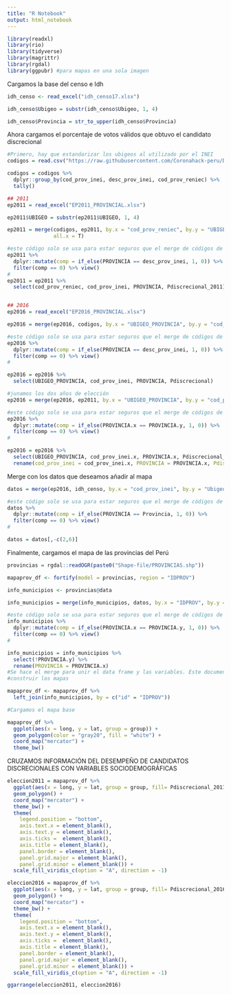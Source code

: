 ```yaml
---
title: "R Notebook"
output: html_notebook
---
```

```r
library(readxl)
library(rio)
library(tidyverse)
library(magrittr)
library(rgdal)
library(ggpubr) #para mapas en una sola imagen
```

Cargamos la base del censo e Idh
```r
idh_censo <- read_excel("idh_censo17.xlsx")

idh_censo$Ubigeo = substr(idh_censo$Ubigeo, 1, 4)

idh_censo$Provincia = str_to_upper(idh_censo$Provincia)
```

Ahora cargamos el porcentaje de votos válidos que obtuvo el candidato discrecional
```r
#Primero, hay que estandarizar los ubigeos al utilizado por el INEI
codigos = read.csv("https://raw.githubusercontent.com/Coronahack-peru/Datos-Abiertos-COVID-19/master/extras/ubigeos.csv", colClasses = "character")

codigos = codigos %>%
  dplyr::group_by(cod_prov_inei, desc_prov_inei, cod_prov_reniec) %>%
  tally()

## 2011
ep2011 = read_excel("EP2011_PROVINCIAL.xlsx")

ep2011$UBIGEO = substr(ep2011$UBIGEO, 1, 4)

ep2011 = merge(codigos, ep2011, by.x = "cod_prov_reniec", by.y = "UBIGEO",
               all.x = T)

#este código solo se usa para estar seguros que el merge de códigos de provincia fueron pegados correctamente
ep2011 %>%
  dplyr::mutate(comp = if_else(PROVINCIA == desc_prov_inei, 1, 0)) %>%
  filter(comp == 0) %>% view()
#
ep2011 = ep2011 %>% 
  select(cod_prov_reniec, cod_prov_inei, PROVINCIA, Pdiscrecional_2011)


## 2016
ep2016 = read_excel("EP2016_PROVINCIAL.xlsx")

ep2016 = merge(ep2016, codigos, by.x = "UBIGEO_PROVINCIA", by.y = "cod_prov_reniec")

#este código solo se usa para estar seguros que el merge de códigos de provincia fueron pegados correctamente
ep2016 %>%
  dplyr::mutate(comp = if_else(PROVINCIA == desc_prov_inei, 1, 0)) %>%
  filter(comp == 0) %>% view()
#

ep2016 = ep2016 %>% 
  select(UBIGEO_PROVINCIA, cod_prov_inei, PROVINCIA, Pdiscrecional)

#junamos los dos años de elección
ep2016 = merge(ep2016, ep2011, by.x = "UBIGEO_PROVINCIA", by.y = "cod_prov_reniec")

#este código solo se usa para estar seguros que el merge de códigos de provincia fueron pegados correctamente
ep2016 %>%
  dplyr::mutate(comp = if_else(PROVINCIA.x == PROVINCIA.y, 1, 0)) %>%
  filter(comp == 0) %>% view()
#

ep2016 = ep2016 %>%
  select(UBIGEO_PROVINCIA, cod_prov_inei.x, PROVINCIA.x, Pdiscrecional_2011, Pdiscrecional) %>%
  rename(cod_prov_inei = cod_prov_inei.x, PROVINCIA = PROVINCIA.x, Pdiscrecional_2016 = Pdiscrecional)
```

Merge con los datos que deseamos añadir al mapa
```r
datos = merge(ep2016, idh_censo, by.x = "cod_prov_inei", by.y = "Ubigeo")

#este código solo se usa para estar seguros que el merge de códigos de provincia fueron pegados correctamente
datos %>%
  dplyr::mutate(comp = if_else(PROVINCIA == Provincia, 1, 0)) %>%
  filter(comp == 0) %>% view()
#

datos = datos[,-c(2,6)]
```


Finalmente, cargamos el mapa de las provincias del Perú
```r
provincias = rgdal::readOGR(paste0("Shape-file/PROVINCIAS.shp"))

mapaprov_df <- fortify(model = provincias, region = "IDPROV")

info_municipios <- provincias@data

info_municipios = merge(info_municipios, datos, by.x = "IDPROV", by.y = "cod_prov_inei", all.x=T)

#este código solo se usa para estar seguros que el merge de códigos de provincia fueron pegados correctamente
info_municipios %>%
  dplyr::mutate(comp = if_else(PROVINCIA.x == PROVINCIA.y, 1, 0)) %>%
  filter(comp == 0) %>% view()
#

info_municipios = info_municipios %>%
  select(!PROVINCIA.y) %>%
  rename(PROVINCIA = PROVINCIA.x)
#Se hace el merge para unir el data frame y las variables. Este documento será utilizado para
#construir los mapas

mapaprov_df <- mapaprov_df %>%
  left_join(info_municipios, by = c("id" = "IDPROV"))

#Cargamos el mapa base

mapaprov_df %>%
  ggplot(aes(x = long, y = lat, group = group)) +
  geom_polygon(color = "gray20", fill = "white") + 
  coord_map("mercator") +
  theme_bw()
```

CRUZAMOS INFORMACIÓN DEL DESEMPEÑO DE CANDIDATOS DISCRECIONALES CON VARIABLES SOCIODEMOGRÁFICAS
```r
eleccion2011 = mapaprov_df %>%
  ggplot(aes(x = long, y = lat, group = group, fill= Pdiscrecional_2011)) +
  geom_polygon() +
  coord_map("mercator") +
  theme_bw() +
  theme(
    legend.position = "bottom",
    axis.text.x = element_blank(),
    axis.text.y = element_blank(),
    axis.ticks =  element_blank(),
    axis.title = element_blank(),
    panel.border = element_blank(),
    panel.grid.major = element_blank(),
    panel.grid.minor = element_blank()) +
  scale_fill_viridis_c(option = "A", direction = -1)

eleccion2016 = mapaprov_df %>%
  ggplot(aes(x = long, y = lat, group = group, fill= Pdiscrecional_2016)) +
  geom_polygon() +
  coord_map("mercator") +
  theme_bw() +
  theme(
    legend.position = "bottom",
    axis.text.x = element_blank(),
    axis.text.y = element_blank(),
    axis.ticks =  element_blank(),
    axis.title = element_blank(),
    panel.border = element_blank(),
    panel.grid.major = element_blank(),
    panel.grid.minor = element_blank()) +
  scale_fill_viridis_c(option = "A", direction = -1)

ggarrange(eleccion2011, eleccion2016)
```

